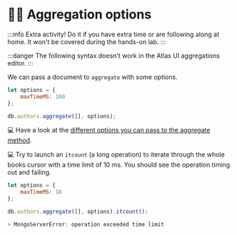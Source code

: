 # 🦸‍♂️ Aggregation options

:::info
Extra activity! Do it if you have extra time or are following along at home. It won't be covered during the hands-on lab.
:::

:::danger
The following syntax doesn't work in the Atlas UI aggregations editor. 
:::


We can pass a document to `aggregate` with some options.

```js
let options = {
    maxTimeMS: 100
};

db.authors.aggregate([], options);
```

💻 Have a look at the [different options you can pass to the aggregate method](https://www.mongodb.com/docs/manual/reference/method/db.collection.aggregate/#mongodb-method-db.collection.aggregate).


💻 Try to launch an `itcount` (a long operation) to iterate through the whole books cursor with a time limit of 10 ms. You should see the operation timing out and failing.

```js
let options = {
    maxTimeMS: 10
};

db.authors.aggregate([], options).itcount();

> MongoServerError: operation exceeded time limit
```
